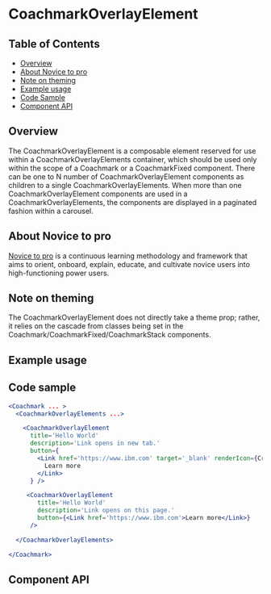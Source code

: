
# CoachmarkOverlayElement

## Table of Contents

- [Overview](#overview)
- [About Novice to pro](#about-novice-to-pro)
- [Note on theming](#note-on-theming)
- [Example usage](#example-usage)
- [Code Sample](#code-sample)
- [Component API](#component-api)

## Overview

The CoachmarkOverlayElement is a composable element reserved for use within a
CoachmarkOverlayElements container, which should be used only within the scope
of a Coachmark or a CoachmarkFixed component. There can be one to N number of
CoachmarkOverlayElement components as children to a single
CoachmarkOverlayElements. When more than one CoachmarkOverlayElement components
are used in a CoachmarkOverlayElements, the components are displayed in a
paginated fashion within a carousel.

## About Novice to pro

[Novice to pro](https://pages.github.ibm.com/security/security-design/department/end-to-end-experiences/novice-to-pro/overview/)
is a continuous learning methodology and framework that aims to orient, onboard,
explain, educate, and cultivate novice users into high-functioning power users.

## Note on theming

The CoachmarkOverlayElement does not directly take a theme prop; rather, it
relies on the cascade from classes being set in the
Coachmark/CoachmarkFixed/CoachmarkStack components.

## Example usage

<Canvas className="coachmarkExample" withSource="none">
  <div className="CoachmarkBaseExampleUsage">
    <Story of={CoachmarkOverlayElementStories.coachmarkOverlayElement} />
  </div>
</Canvas>

## Code sample

```jsx
<Coachmark ... >
  <CoachmarkOverlayElements ...>

    <CoachmarkOverlayElement
      title='Hello World'
      description='Link opens in new tab.'
      button={
        <Link href='https://www.ibm.com' target='_blank' renderIcon={Crossroads16}>
          Learn more
        </Link>
      } />

     <CoachmarkOverlayElement
        title='Hello World'
        description='Link opens on this page.'
        button={<Link href='https://www.ibm.com'>Learn more</Link>}
      />

  </CoachmarkOverlayElements>

</Coachmark>

```

## Component API

<Controls />
